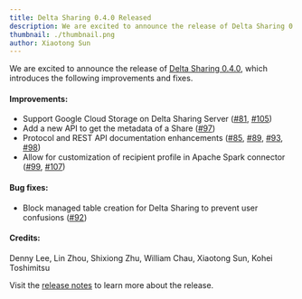 ```yaml
---
title: Delta Sharing 0.4.0 Released
description: We are excited to announce the release of Delta Sharing 0.4.0.
thumbnail: ./thumbnail.png
author: Xiaotong Sun
---
```


We are excited to announce the release of [Delta Sharing 0.4.0](https://github.com/delta-io/delta-sharing/releases/tag/v0.4.0), which introduces the following improvements and fixes.

#### Improvements:

- Support Google Cloud Storage on Delta Sharing Server ([#81](https://github.com/delta-io/delta-sharing/pull/81), [#105](https://github.com/delta-io/delta-sharing/pull/105))
- Add a new API to get the metadata of a Share ([#97](https://github.com/delta-io/delta-sharing/pull/97))
- Protocol and REST API documentation enhancements ([#85](https://github.com/delta-io/delta-sharing/pull/85), [#89](https://github.com/delta-io/delta-sharing/pull/89), [#93](https://github.com/delta-io/delta-sharing/pull/93), [#98](https://github.com/delta-io/delta-sharing/pull/98))
- Allow for customization of recipient profile in Apache Spark connector ([#99](https://github.com/delta-io/delta-sharing/pull/99), [#107](https://github.com/delta-io/delta-sharing/pull/107))

#### Bug fixes:

- Block managed table creation for Delta Sharing to prevent user confusions ([#92](https://github.com/delta-io/delta-sharing/pull/92))

#### Credits:

Denny Lee, Lin Zhou, Shixiong Zhu, William Chau, Xiaotong Sun, Kohei Toshimitsu

Visit the [release notes](https://github.com/delta-io/delta-sharing/releases/tag/v0.4.0) to learn more about the release.
